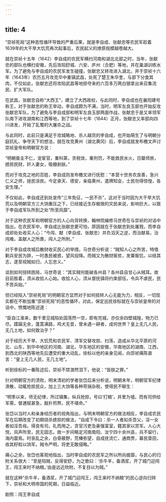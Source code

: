 ```yaml
---
---
---
```

title: 4
---




“崇祯死局”这种恶性循环导致的严重后果，就是李自成、张献忠等农民军趁着1639年的大干旱大饥荒再次起事后，农民起义的燎原规模越卷越大。

就在崇祯十五年（1642）李自成的农民军横扫河南和湖北北部之时，当年，张献忠的部队也横扫安徽，先后攻陷舒城、六安、庐州（合肥）等地，并在巢湖训练水军。为了避免与李自成的农民军发生碰撞，张献忠又转攻进入湖北，并于崇祯十六年（1643年）农历五月攻克华中重镇武昌，处死了楚王朱华奎，与部下分食其肉，不仅如此，张献忠还将攻陷武昌等地掠夺来的六百多万两白银拿出来召集流民、扩大军队。

在武昌，张献忠自称“大西王”，建立了大西政权，与此同时，李自成也在襄阳建号称王，对于张献忠的称王举动，李自成颇为不满，当时，明军左良玉部也开始反攻张献忠军队，为了避免与李自成部和明军左良玉部两面作战，张献忠于是又率领军队南下进攻湖南和江西等地，到了崇祯十七年（1644）正月，张献忠又率部向四川进发，开始了乱蜀的大屠杀之战。

与此同时，此前只是满足于攻城略地、杀人越货的李自成，也开始萌生了与明朝分庭抗礼、争夺天下的想法，就在攻克黄州（湖北黄冈）后，李自成就发布檄文声讨崇祯皇帝和明朝官方说：

“明朝昏主不仁，宠宦官，重科第，贪税敛，重刑罚，不能救民水火，日罄师旅，掳掠民财，奸人妻女，吸髓剥肤。”

而对于攻克之地的百姓，李自成则发布檄文进行抚慰：“本营十世务农良善，急兴仁义之师，拯民涂炭。今定承天、德安，亲临黄州，遣牌知会，士民勿得惊惶，各安生理。”

不仅如此，李自成还到处宣传“三年免征，一民不杀”，这对于当时因为大干旱大饥荒以及明朝官方三大饷重压之下，已经接近生存极限的灾民来说，影响巨大，以致于李自成军队所到之处“所至风靡”。

对于这种农民军和明朝官方的人心向背转换，翰林院编修马世奇在与崇祯的对话中指出，在农民军中，李自成比张献忠更可怕，原因就在于张献忠到处屠戮，而李自成却处处收买人心：“今闯、献（李自成、张献忠）并负滔天之逆，而治献易，治闯难。盖献人之所畏，闯人之所附。”

对于李自成攻城后散财收买民心的举措，马世奇分析说：“贼知人心之所苦，特借剿兵安民为辞，一时愚民被惑，望风投降。而贼又为散财赈贫，发粟赈饥，以结其志，遂至视贼如归，人忘忠义。”

谈到如何扭转困局，马世奇说：“其实贼何能破各州县？各州县自甘心从贼耳。故目前胜着，须从收拾人心始。收拾人心，须从督抚镇将约束部伍，令兵不虐民，民不苦兵始。”

但已经陷入“崇祯死局”的明朝官方显然对于如何扭转人心无能为力，相反，一切现实都在不断加重“崇祯死局”的恶性循环，对此，保定巡抚徐标就在与崇祯皇帝的对话中，愤慨地陈述道：

“臣自江淮来，数千里见城陷处固荡然一空，即有完城，亦仅余四壁城隍，物力已尽。蹂躏无余，蓬蒿满路，鸡犬无音，曾未遇一耕者，成何世界？皇上无几人民，无几土地，如何致治乎？”

对于经历大干旱、大饥荒和农民军、清军交替攻掠、扫荡，造成从华北平原的河北、山东，到华中地区的河南、湖北，华东地区的安徽，华南地区的湖南、江西，到西北的陕西等地先后遭受的重大动乱，徐标以他的亲身见闻，向崇祯痛陈直言：“皇上无几人民，无几土地”。

听到徐标的一番陈述后，崇祯不禁潸然泪下，他说：“皆朕之罪。”

针对明朝官方的溃败，明末清初的学者张岱后来分析说，明朝末年，明朝官军纪律涣散，动辄抢掠民众，加上三大饷等各种苛捐杂税，使得民不聊生：

“明季以来，师无纪律，所过镇集，纵兵抢掠，号曰‘打粮’，井里为墟。而有司供给军需，督逋赋甚急，敲扑煎熬，民不堪命。”

张岱以当时人和亲身经历者的视角指出，与明末明朝官方的做法相反，李自成农民军在后期改变了初期烧杀掳掠的做法，“自成下令曰：杀一人者如杀吾父，淫一女者如淫吾母。得良有司，礼而用之，贪官污吏及豪强富室，籍其家以赏军。人心大悦，风声所至，民无固志。故一岁间略定河南南阳、汝宁四十余州县，兵不留行，海内震焉。时丧乱之余，白骨蔽野，荒榛弥望，自成抚流亡，通商贾，募民垦田，收其籽粒以饷军。贼令严明，将吏无敢侵略。”

痛心之余，张岱也客观地指出，当时李自成的农民军之所以所向披靡，与民心的归附关系很大：“至是陷贼，反得安舒，为之歌曰：‘杀牛羊，备酒浆，开了城门迎闯王，闯王来时不纳粮。’由是远近欣附，不复目以为贼。”

就在这种“杀牛羊，备酒浆，开了城门迎闯王，闯王来时不纳粮”的民心逆向归转下，崇祯和大明帝国的死期，日益临近。


剧照：闯王李自成